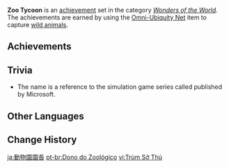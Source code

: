 {{Achievement Set Infobox
|primogems    = {{Achievement/Primogems|Zoo Tycoon}}
|total        = {{Achievement/Total|Zoo Tycoon}}
|category     = Wonders of the World
}}
'''Zoo Tycoon''' is an [[achievement]] set in the category ''[[Wonders of the World]]''. The achievements are earned by using the [[Omni-Ubiquity Net]] item to capture [[Wildlife|wild animals]].

==Achievements==
{{Achievements by Category Table|Zoo Tycoon}}
<!--
==Notes==
-->
==Trivia==
* The name is a reference to the simulation game series called ''{{w|Zoo Tycoon}}'' published by Microsoft.

==Other Languages==
{{Other Languages
|en      = Zoo Tycoon
|zhs     = 动物园大亨
|zhs_rm  = Dòngwù-yuán Dàxiǎng
|zht     = 動物園大亨
|zht_rm  = Dòngwù-yuán Dàxiǎng
|zh_tl   = Zoo Tycoon
|ja      = 動物園タイクーン
|ja_rm   = Doubutsuen Taikoon
|ja_tl   = Zoo Tycoon
|ja_note = The name of the third tier of this achievement is {{ja|動物園園長|Doubutsuen Enchou|Zoo Director.}}
|ko      = 동물원 대부호
|ko_rm   = Dongmulwon Daebuho
|ko_tl   = Zoo Millionaire
|es      = {{MC|m=Rey|f=Reina}} de la jungla
|es_tl   = {{MC|m=King|f=Queen}} of the Jungle
|fr      = La zoo-zanie !
|fr_tl   = Zoo-Discord!
|fr_note = Portmanteau of {{fr|'''zoo'''|zoo}} and {{fr|zi'''zanie'''|discord, mischief.}}
|ru      = {{MC|m=Хозяин|f=Хозяйка}} зоопарка
|ru_tl   = Zoo {{MC|Owner|mf=1}}
|ru_note = The name of the third tier of this achievement is always masculine.
|th      = เจ้าแห่งสวนสัตว์
|th_rm   = Chao haeng Suan Sat
|th_tl   = Lord of the Zoo
|vi      = Trùm Sở Thú
|vi_tl   = Zoo Boss
|de      = Zoobesitzer
|de_tl   = Zoo Owner
|id      = Zoo Tycoon
|id_note = The name of the third tier of this achievement is {{id|Sekalian Saja Dirikan Kebun Binatang|Build a Zoo Too While You're at It.}}
|pt      = {{MC|m=Dono|f=Dona}} do Zoológico
|pt_tl   = {{MC|Owner|mf=1}} of the Zoo
|tr      = Hayvanat Bahçesi Kralı
|tr_tl   = Zoo King
|it      = {{MC|m=Re|f=Regina}} della giungla
|it_tl   = 
}}

==Change History==
{{Change History|2.3}}
<!--
==References==
{{Reflist}}
-->

[[ja:動物園園長]]
[[pt-br:Dono do Zoológico]]
[[vi:Trùm Sở Thú]]